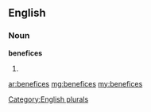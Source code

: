 ==English==

===Noun===
'''benefices'''

# {{plural of|[[benefice]]}}

[[Category:English plurals]]

[[ar:benefices]]
[[mg:benefices]]
[[my:benefices]]